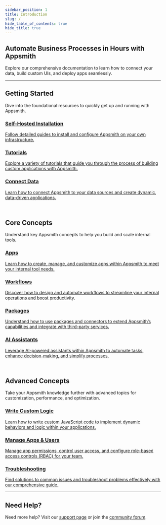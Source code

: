 ```yaml
---
sidebar_position: 1
title: Introduction
slug: /
hide_table_of_contents: true
hide_title: true
---
```


<article class="landing-hero">
  <h1 class="landing-title">Automate Business Processes in Hours with Appsmith</h1>
  <p class="landing-subtitle">
    Explore our comprehensive documentation to learn how to connect your data, build custom UIs, and deploy apps seamlessly.
  </p>
</article>

<hr className="gradient-hr" />


## Getting Started

Dive into the foundational resources to quickly get up and running with Appsmith.

<div class="landing-container">
  <div class="landing-resources-grid">
    <a href="/getting-started/setup/installation-guides" class="landing-resource-card">
      <div class="resource-header">
        <IIcon icon="mdi:server" height="32" />
        <h3>Self-Hosted Installation</h3>
      </div>
      <p>Follow detailed guides to install and configure Appsmith on your own infrastructure.</p>
    </a>
     <a href="/getting-started/tutorials/start-building" class="landing-resource-card">
      <div class="resource-header">
        <IIcon icon="mdi:clipboard-play" height="32" />
        <h3>Tutorials</h3>
      </div>
      <p>Explore a variety of tutorials that guide you through the process of building custom applications with Appsmith.</p>
    </a>
    <a href="/connect-data/overview" class="landing-resource-card">
      <div class="resource-header">
        <IIcon icon="mdi:database-search" height="32" />
        <h3>Connect Data</h3>
      </div>
      <p>Learn how to connect Appsmith to your data sources and create dynamic, data-driven applications.</p>
    </a>
  </div>
</div>

<br/>

## Core Concepts

Understand key Appsmith concepts to help you build and scale internal tools.

<div class="landing-container">
  <div class="landing-resources-grid">
    <a href="/build-apps/overview" class="landing-resource-card">
      <div class="resource-header">
        <IIcon icon="mdi:application" height="32" />
        <h3>Apps</h3>
      </div>
      <p>Learn how to create, manage, and customize apps within Appsmith to meet your internal tool needs.</p>
    </a>
    <a href="/workflows" class="landing-resource-card">
      <div class="resource-header">
        <IIcon icon="mdi:loop" height="32" />
        <h3>Workflows</h3>
      </div>
      <p>Discover how to design and automate workflows to streamline your internal operations and boost productivity.</p>
    </a>
    <a href="/packages/overview" class="landing-resource-card">
      <div class="resource-header">
        <IIcon icon="mdi:package" height="32" />
        <h3>Packages</h3>
      </div>
      <p>Understand how to use packages and connectors to extend Appsmith’s capabilities and integrate with third-party services.</p>
    </a>
    <a href="#" class="landing-resource-card">
      <div class="resource-header">
        <IIcon icon="mdi:robot" height="32" />
        <h3>AI Assistants</h3>
      </div>
      <p>Leverage AI-powered assistants within Appsmith to automate tasks, enhance decision-making, and simplify processes.</p>
    </a>
  </div>
</div>

<br/>

## Advanced Concepts

Take your Appsmith knowledge further with advanced topics for customization, performance, and optimization.

<div class="landing-container">
  <div class="landing-resources-grid">
    <a href="/write-code/overview" class="landing-resource-card">
      <div class="resource-header">
        <IIcon icon="mdi:script-text-outline" height="32" />
        <h3>Write Custom Logic</h3>
      </div>
      <p>Learn how to write custom JavaScript code to implement dynamic behaviors and logic within your applications.</p>
    </a>
    <a href="/advanced-concepts/version-control-with-git" class="landing-resource-card">
      <div class="resource-header">
        <IIcon icon="mdi:account-cog" height="32" />
        <h3>Manage Apps & Users</h3>
      </div>
      <p>Manage app permissions, control user access, and configure role-based access controls (RBAC) for your team.</p>
    </a>
    <a href="/help-and-support/troubleshooting-guide" class="landing-resource-card">
      <div class="resource-header">
        <IIcon icon="mdi:toolbox" height="32" />
        <h3>Troubleshooting</h3>
      </div>
      <p>Find solutions to common issues and troubleshoot problems effectively with our comprehensive guide.</p>
    </a>
  </div>
</div>

<hr className="landing-gradient" />

## Need Help?

<div class="landing-help-text">
  Need more help? Visit our <a href="/product/support">support page</a> or join the <a href="https://community.appsmith.com">community forum</a>.
</div>